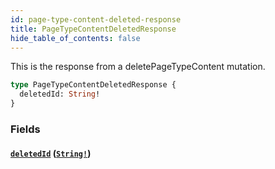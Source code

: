 ```yaml
---
id: page-type-content-deleted-response
title: PageTypeContentDeletedResponse
hide_table_of_contents: false
---
```



This is the response from a deletePageTypeContent mutation.

```graphql
type PageTypeContentDeletedResponse {
  deletedId: String!
}
```


### Fields

#### [`deletedId`](#) ([`String!`](/demand/api/graphql-admin/reference/scalars/string))







